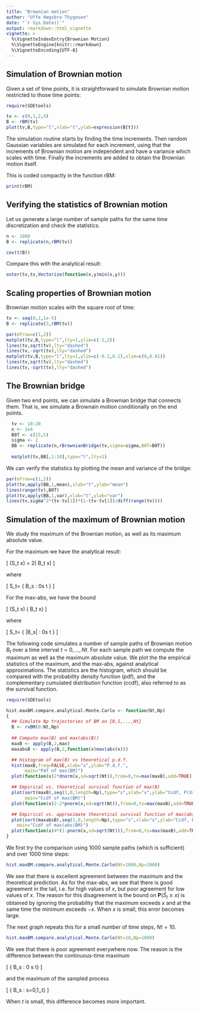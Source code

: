 ```yaml
---
title: "Brownian motion"
author: "Uffe Høgsbro Thygesen"
date: "`r Sys.Date()`"
output: rmarkdown::html_vignette
vignette: >
  %\VignetteIndexEntry{Brownian Motion}
  %\VignetteEngine{knitr::rmarkdown}
  %\VignetteEncoding{UTF-8}
---
```

## Simulation of Brownian motion

Given a set of time points, it is straightforward to simulate Brownian motion restricted to those time points:

```r
require(SDEtools)

tv <- c(0,1,2,4)
B <- rBM(tv)
plot(tv,B,type="l",xlab="t",ylab=expression(B[t]))
```

The simulation routine starts by finding the time increments. Then random Gaussian variables are simulated for each increment, using that the increments of Brownian motion are independent and have a variance which scales with time. Finally the increments are added to obtain the Brownian motion itself.

This is coded compactly in the function rBM:

```r
print(rBM)
```

## Verifying the statistics of Brownian motion 

Let us generate a large number of sample paths for the same time discretization and check the statistics.

```r
n <- 1000
B <- replicate(n,rBM(tv))

cov(t(B))
```
Compare this with the analytical result:

```r
outer(tv,tv,Vectorize(function(x,y)min(x,y)))
```

## Scaling properties of Brownian motion 

Brownian motion scales with the square root of time:

```r
tv <- seq(0,1,1e-5)
B <- replicate(3,rBM(tv))

par(mfrow=c(1,2))
matplot(tv,B,type="l",lty=1,ylim=c(-2,2))
lines(tv,sqrt(tv),lty="dashed")
lines(tv,-sqrt(tv),lty="dashed")
matplot(tv,B,type="l",lty=1,ylim=c(-0.2,0.2),xlim=c(0,0.01))
lines(tv,sqrt(tv),lty="dashed")
lines(tv,-sqrt(tv),lty="dashed")
```

## The Brownian bridge

Given two end points, we can simulate a Brownian bridge that connects them. That is, we simulate a Brownain motion conditionally on the end points.

```r
  tv <- 10:20
  n <- 1e4
  B0T <- c(15,5)
  sigma <- 2
  BB <- replicate(n,rBrownianBridge(tv,sigma=sigma,B0T=B0T))
  
  matplot(tv,BB[,1:10],type="l",lty=1)
```

We can verify the statistics by plotting the mean and variance of the bridge:

```r
par(mfrow=c(1,2))
plot(tv,apply(BB,1,mean),xlab="t",ylab="mean")
lines(range(tv),B0T)
plot(tv,apply(BB,1,var),xlab="t",ylab="var")
lines(tv,sigma^2*(tv-tv[1])*(1-(tv-tv[1])/diff(range(tv))))
```

## Simulation of the maximum of Brownian motion 

We study the maximum of the Brownian motion, as well as its maximum absolute value. 

For the maximum we have the analytical result:

\[
\mathbf{P}(S_t \geq x) = 2\mathbf{P}( B_t \geq x) 
\]

where 

\[
S_t= \max\{ B_s : 0\leq s \leq t \}
\]

For the max-abs, we have the bound

\[
\mathbf{P}(\bar S_t \geq x) \leq 4\mathbf{P}( B_t \geq x) 
\]

where 

\[
\bar S_t= \max\{ |B_s| : 0\leq s \leq t \}
\]

The following code simulates a number of sample paths of Brownian motion $B_t$ over a time interval  $t=0,\ldots,Nt$. For each sample path we compute the maximum as well as the maximum absolute value. We plot the the empirical statistics of the maximum, and the max-abs, against analytical approximations. The statistics are the histogram, which should be compared with the probability density function (pdf), and the complementary cumulated distribution function (ccdf), also referred to as the survival function. 


```r
require(SDEtools)

hist.maxBM.compare.analytical.Monte.Carlo <- function(Nt,Np)
{ 
  ## Simulate Np trajectories of BM on {0,1,...,Nt}
  B <- rvBM(0:Nt,Np)
  
  ## Compute max(B) and max(abs(B))
  maxB <- apply(B,2,max)
  maxabsB <- apply(B,2,function(x)max(abs(x)))

  ## Histogram of max(B) vs theoretical p.d.f.  
  hist(maxB,freq=FALSE,xlab="x",ylab="P.d.f.",
       main="Pdf of max(BM)")
  plot(function(x)2*dnorm(x,sd=sqrt(Nt)),from=0,to=max(maxB),add=TRUE)

  ## Empirical vs. theoretical survival function of max(B)
  plot(sort(maxB),seq(1,0,length=Np),type="s",xlab="x",ylab="Ccdf, P(X>x)",
       main="Ccdf of max(BM)")
  plot(function(x)2-2*pnorm(x,sd=sqrt(Nt)),from=0,to=max(maxB),add=TRUE)

  ## Empirical vs. approximate theoretical survival function of max(abs(B))
  plot(sort(maxabsB),seq(1,0,length=Np),type="s",xlab="x",ylab="Ccdf, P(X>x)",
    main="Ccdf of max(abs(BM)")
  plot(function(x)4*(1-pnorm(x,sd=sqrt(Nt))),from=0,to=max(maxB),add=TRUE)
}

```

We first try the comparison using 1000 sample paths (which is sufficient) and over 1000 time steps: 

```r
hist.maxBM.compare.analytical.Monte.Carlo(Nt=1000,Np=1000)
```

We see that there is excellent agreement between the maximum and the theoretical prediction. As for the max-abs, we see that there is good agreement in the tail, i.e. for high values of $x$, but poor agreement for low values of $x$. The reason for this disagreement is the bound on $\mathbf{P}(\bar S_t \geq x)$ is obtained by ignoring the probability that the maximum exceeds $x$ and at the same time the minimum exceeds $-x$. When $x$ is small, this error becomes large.

The next graph repeats this for a small number of time steps, $Nt=10$.

```r
hist.maxBM.compare.analytical.Monte.Carlo(Nt=10,Np=1000)
```

We see that there is poor agreement everywhere now. The reason is the difference between the continuous-time maximum

\[
\max\{ B_s : 0 \leq s \leq t\}
\]

and the maximum of the sampled process

\[
\max\{ B_s : s=0,1,\ldots,t\}
\]

When $t$ is small, this difference becomes more important. 

